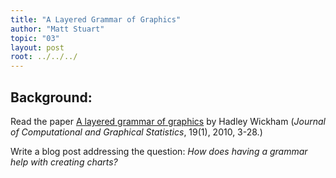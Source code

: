 ```yaml
---
title: "A Layered Grammar of Graphics"
author: "Matt Stuart"
topic: "03"
layout: post
root: ../../../
---
```


## Background:

Read the paper [A layered grammar of graphics](https://pdfs.semanticscholar.org/d779/6f85dabccd18673f382c100fc06f55e8b501.pdf) by Hadley Wickham (*Journal of Computational and Graphical Statistics*, 19(1), 2010, 3-28.)


Write a blog post addressing the question: *How does having a grammar help with creating charts?*


